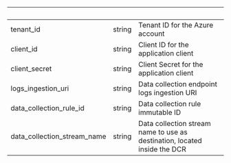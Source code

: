 | &nbsp;                      | &nbsp; | &nbsp;                                                                    |
| --------------------------- | ------ | ------------------------------------------------------------------------- |
| tenant_id                   | string | Tenant ID for the Azure account                                           |
| client_id                   | string | Client ID for the application client                                      |
| client_secret               | string | Client Secret for the application client                                  |
| logs_ingestion_uri          | string | Data collection endpoint logs ingestion URI                               |
| data_collection_rule_id     | string | Data collection rule immutable ID                                         |
| data_collection_stream_name | string | Data collection stream name to use as destination, located inside the DCR |
